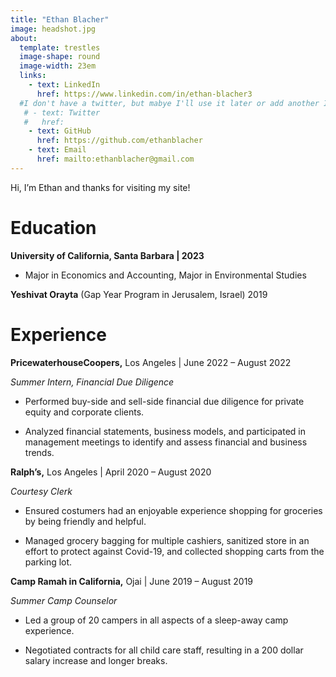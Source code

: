 ```yaml
---
title: "Ethan Blacher"
image: headshot.jpg
about: 
  template: trestles
  image-shape: round
  image-width: 23em
  links:
    - text: LinkedIn
      href: https://www.linkedin.com/in/ethan-blacher3
  #I don't have a twitter, but mabye I'll use it later or add another Icon
   # - text: Twitter
   #   href: 
    - text: GitHub
      href: https://github.com/ethanblacher
    - text: Email
      href: mailto:ethanblacher@gmail.com
---
```


Hi, I'm Ethan and thanks for visiting my site!

# **Education**

**University of California, Santa Barbara \| 2023**

-   Major in Economics and Accounting, Major in Environmental Studies

**Yeshivat Orayta** (Gap Year Program in Jerusalem, Israel) 2019

# **Experience**

**PricewaterhouseCoopers,** Los Angeles \| June 2022 -- August 2022

*Summer Intern, Financial Due Diligence*

-   Performed buy-side and sell-side financial due diligence for private equity and corporate clients.

-   Analyzed financial statements, business models, and participated in management meetings to identify and assess financial and business trends.

**Ralph's,** Los Angeles \| April 2020 -- August 2020

*Courtesy Clerk*

-   Ensured costumers had an enjoyable experience shopping for groceries by being friendly and helpful.

-   Managed grocery bagging for multiple cashiers, sanitized store in an effort to protect against Covid-19, and collected shopping carts from the parking lot.

**Camp Ramah in California,** Ojai \| June 2019 -- August 2019

*Summer Camp Counselor*

-   Led a group of 20 campers in all aspects of a sleep-away camp experience.

-   Negotiated contracts for all child care staff, resulting in a 200 dollar salary increase and longer breaks.

